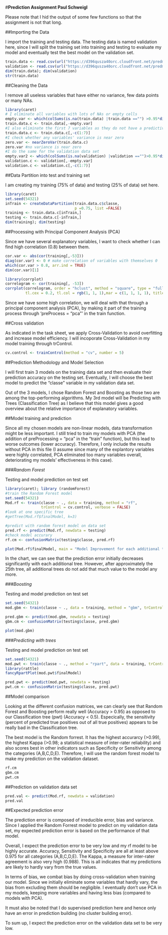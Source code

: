 #**Prediction Assignment Paul Schweigl**

Please note that I hid the output of some few functions so that the assignment is not that long.

##Importing the Data

I import the training and testing data. The testing data is named validation here, since I will split the training set into training and testing to evaluate my model and eventually test the best model on the validation set.

```{r Importing data}
train.data <- read.csv(url("https://d396qusza40orc.cloudfront.net/predmachlearn/pml-training.csv"), header = TRUE)
validation <- read.csv(url("https://d396qusza40orc.cloudfront.net/predmachlearn/pml-testing.csv"), header = TRUE)
dim(train.data); dim(validation)
str(train.data)
```

##Cleaning the Data

I remove all useless variables that have either no variance, few data points or many NAs.

```{r Cleaning the Data}
library(caret)
# I eliminate all variables with lots of NAs or empty cells
empty.var <- which(colSums(is.na(train.data) |train.data =="") >0.95*dim(train.data)[1])
train.data.c <- train.data[,-empty.var]
#I also eliminate the first 7 variables as they do not have a predictive power on the type of exercise
train.data.c <- train.data.c[,-c(1:7)]
#I check whether any variables' variance is near zero
zero.var <- nearZeroVar(train.data.c)
zero.var #no variance is near zero
#I do the same for the validation data set
empty.var2 <- which(colSums(is.na(validation) |validation =="")>0.95*dim(validation)[1])
validation.c <- validation[,-empty.var]
validation.c <- validation.c[,-c(1:7)]
```

##Data Partition into test and training set

I am creating my training (75% of data) and testing (25% of data) set here.

```{r}
library(caret)
set.seed(54321)
inTrain <- createDataPartition(train.data.c$classe, 
                               p =0.75, list =FALSE)
training <- train.data.c[inTrain,]
testing <- train.data.c[-inTrain,]
dim(training); dim(testing)
```

##Processing with Principal Component Analysis (PCA)

Since we have several explanatory variables, I want to check whether I can find high correlation (0.8) between them.

```{r, eval=FALSE}
cor.var <- abs(cor(training[,-53]))
diag(cor.var) <- 0 # make correlation of variables with themselves 0 
which(cor.var > 0.8, arr.ind = TRUE)
dim(cor.var)[1]
```
```{r}
library(corrplot)
correlogram <- cor(training[, -53])
corrplot(correlogram, order = "hclust", method = "square", type = "full", 
         tl.cex = 0.2, tl.col = rgb(1, 1, 1),mar = c(1, 1, 1, 1), title = "Variables Correlogram")
```


Since we have some high correlation, we will deal with that through a principal component analysis (PCA), by making it part of the training process through 'preProcess = "pca"' in the train function. 

##Cross validation

As indicated in the task sheet, we apply Cross-Validation to avoid overfitting and increase model efficiency. I will incoporate Cross-Validation in my model training through trControl.

```{r}
cv.control <- trainControl(method = "cv", number = 5)
```

##Prediction Methodology and Model Selection

I will first train 3 models on the training data set and then evaluate their prediction accuracy on the testing set. Eventually, I will choose the best model to predict the "classe" variable in my validation data set.

Out of the 3 models, I chose Random Forest and Boosting as those two are among the top-performing algorithms. My 3rd model will be Predicting with Trees (Classification Tree) as I believe that this model gives a good overview about the relative importance of explanatory variables.

##Model training and prediction

Since all my chosen models are non-linear models, data transformation might be less important. I still tried to train my models with PCA (the addition of preProcessing = "pca" in the "train" function), but this lead to worse outcomes (lower accuracy). Therefore, I only include the results without PCA in this file (I assume since many of the explantory variables were highly correlated, PCA eliminated too many variables overall, deteriorating my models' effectiveness in this case).

###*Random Forest*

Testing and model prediction on test set

```{r}
library(caret); library (randomForest)
#train the Random Forest model
set.seed(54321)
Mod.rf <- train(classe ~ ., data = training, method = "rf",
                trControl = cv.control, verbose = FALSE)
#look at one specific tree
#getTree(Mod.rf$finalModel, k=3) 

#predict with random forest model on data set
pred.rf <- predict(Mod.rf, newdata = testing)
#check model accurary
rf.cm <- confusionMatrix(testing$classe, pred.rf)

plot(Mod.rf$finalModel, main = "Model Improvement for each additional tree")
```

In the chart, we can see that the prediction error initially decreases significantly with each additional tree. However, after approximately the 25th tree, all additional trees do not add that much value to the model any more. 

###*Boosting* 

Testing and model prediction on test set

```{r}
set.seed(54321)
mod.gbm <- train(classe ~ ., data = training, method = "gbm", trControl = cv.control, verbose = FALSE)

pred.gbm <- predict(mod.gbm, newdata = testing)
gbm.cm <- confusionMatrix(testing$classe, pred.gbm)

plot(mod.gbm)
```

###*Predicting with trees*

Testing and model prediction on test set

```{r}
set.seed(54321)
mod.pwt <- train(classe ~ ., method = "rpart", data = training, trControl = cv.control)
library(rattle)
fancyRpartPlot(mod.pwt$finalModel)

pred.pwt <- predict(mod.pwt, newdata = testing)
pwt.cm <- confusionMatrix(testing$classe, pred.pwt)
```

##Model comparison

Looking at the different confusion matrices, we can clearly see that Random Forest and Boosting perform really well  (Accuracy > 0.95) as opposed to our Classification tree (pwt) (Accuracy < 0.5). Especically, the sensitivity (percent of predicted true positives out of all true positives) appears to be really bad in the Classification tree.

The best model is the Random forrest. It has the highest accurarcy (>0.99), the highest Kappa (>0.98; a statistical measure of inter-rater reliability) and also scores best in other indicators such as Specificity or Sensitivity among the categories (A,B,C,D,E). Therefore, I will use the random forest  model to make my prediction on the validation dataset.

```{r}
rf.cm
gbm.cm
pwt.cm
```

##Prediction on validation data set

```{r}
pred.val <- predict(Mod.rf, newdata = validation)
pred.val
```


##Expected prediction error

The prediction error is composed of irreducible error, bias and variance. Since I applied the Random Forrest model to predict on my validation data set, my expected prediction error is based on the performance of that model. 

Overall, I expect the prediction error to be very low and my rf model to be highly accurate. Accuracy, Sensitivity and Specificity are all at least above 0.975 for all categories (A,B,C,D,E). The Kappa, a measure for inter-rater agreement is also very high (0.988). This is all indicates that my predictions are likely to hardly vary from the true values.

In terms of bias, we combat bias by doing cross-validation when training our model. Since we initially eliminate some variables that hardly vary, the bias from excluding them should be negligible. I eventually don't use PCA in my models, keeping more variables and having less bias (compared to models with PCA).

It must also be noted that I do supervised prediction here and hence only have an error in prediction building (no cluster building error).

To sum up, I expect the prediction error on the validation data set to be very low. 


